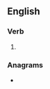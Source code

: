 ==English==

===Verb===
{{head|en|verb form}}

# {{en-past of|molder}}

===Anagrams===
* {{anagrams|en|a=ddeelmor|elderdom|remolded}}